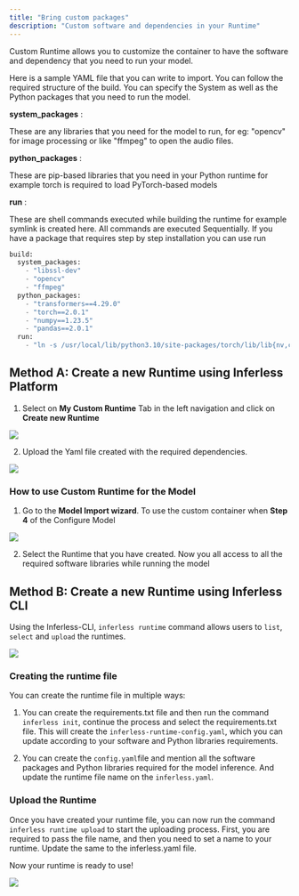 ```yaml
---
title: "Bring custom packages"
description: "Custom software and dependencies in your Runtime"
---
```


Custom Runtime allows you to customize the container to have the software and dependency that you need to run your model. 

Here is a sample YAML file that you can write to import. You can follow the required structure of the build. You can specify the System as well as the Python packages that you need to run the model. 

**system\_packages** : 

These are any libraries that you need for the model to run, for eg: "opencv" for image processing or like "ffmpeg" to open the audio files. 

**python\_packages** :

These are pip-based libraries that you need in your Python runtime for example torch is required to load PyTorch-based models 

**run** :

These are shell commands executed while building the runtime for example symlink is created here. All commands are executed Sequentially. If you have a package that requires step by step installation you can use run 

```python
build:
  system_packages:
    - "libssl-dev"
    - "opencv"
    - "ffmpeg"
  python_packages:
    - "transformers==4.29.0"
    - "torch==2.0.1"
    - "numpy==1.23.5"
    - "pandas==2.0.1"
  run:
    - "ln -s /usr/local/lib/python3.10/site-packages/torch/lib/lib{nv,cu}* /usr/lib"
```


## Method A: Create a new Runtime using Inferless Platform 

1.  Select on **My Custom Runtime** Tab in the left navigation and click on **Create new Runtime**

![](/images/bring-custom1.png)

2.  Upload the Yaml file created with the required dependencies.

![](/images/bring-custom2.png)

### How to use Custom Runtime for the Model 

1.  Go to the **Model Import wizard**. To use the custom container when **Step 4** of the Configure Model

![](/images/bring-custom3.png)

2.  Select the Runtime that you have created. Now you all access to all the required software libraries while running the model

## Method B: Create a new Runtime using Inferless CLI

Using the Inferless-CLI, `inferless runtime` command allows users to `list`, `select` and `upload` the runtimes. 

![](/images/bring-custom5.png)

### Creating the runtime file

You can create the runtime file in multiple ways:

1.  You can create the requirements.txt file and then run the command `inferless init`, continue the process and select the requirements.txt file. This will create the `inferless-runtime-config.yaml`, which you can update according to your software and Python libraries requirements.

2.  You can create the `config.yaml`file and mention all the software packages and Python libraries required for the model inference. And update the runtime file name on the `inferless.yaml`.

### Upload the Runtime

Once you have created your runtime file, you can now run the command `inferless runtime upload` to start the uploading process. First, you are required to pass the file name, and then you need to set a name to your runtime. Update the same to the inferless.yaml file.

Now your runtime is ready to use!

![](/images/bring-custom4.png)



